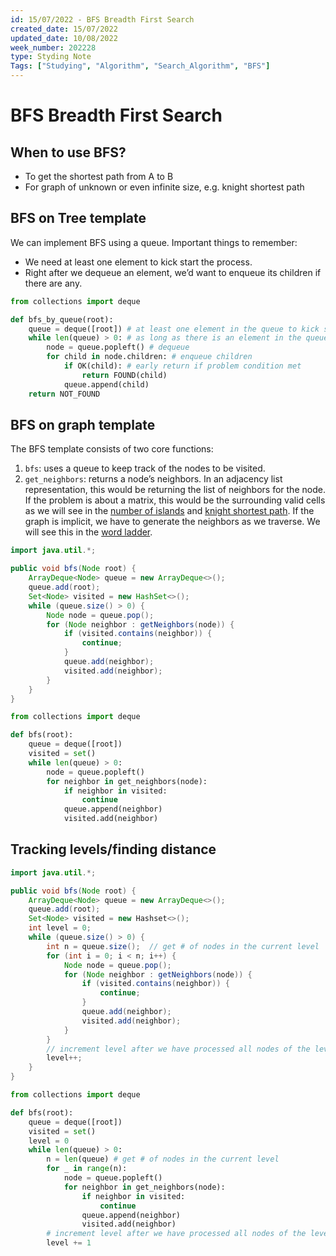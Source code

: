 ```yaml
---
id: 15/07/2022 - BFS Breadth First Search
created_date: 15/07/2022
updated_date: 10/08/2022
week_number: 202228
type: Styding Note
Tags: ["Studying", "Algorithm", "Search_Algorithm", "BFS"]
---
```


# BFS Breadth First Search

## **When to use BFS?**

- To get the shortest path from A to B
- For graph of unknown or even infinite size, e.g. knight shortest path

## **BFS on Tree template**

We can implement BFS using a queue. Important things to remember:

- We need at least one element to kick start the process.
- Right after we dequeue an element, we’d want to enqueue its children if there are any.

```python
from collections import deque

def bfs_by_queue(root):
    queue = deque([root]) # at least one element in the queue to kick start bfs
    while len(queue) > 0: # as long as there is an element in the queue
        node = queue.popleft() # dequeue
        for child in node.children: # enqueue children
            if OK(child): # early return if problem condition met
                return FOUND(child)
            queue.append(child)
    return NOT_FOUND
```

## **BFS on graph template**

The BFS template consists of two core functions:

1. `bfs`: uses a queue to keep track of the nodes to be visited.
2. `get_neighbors`: returns a node’s neighbors. In an adjacency list representation, this would be returning the list of neighbors for the node. If the problem is about a matrix, this would be the surrounding valid cells as we will see in the [number of islands](https://www.educative.io/collection/page/5187571686572032/5949303171317760/5701561555615744) and [knight shortest path](https://www.educative.io/collection/page/5187571686572032/5949303171317760/6054014759206912). If the graph is implicit, we have to generate the neighbors as we traverse. We will see this in the [word ladder](https://www.educative.io/collection/page/5187571686572032/5949303171317760/6185495083089920).

```java
import java.util.*;

public void bfs(Node root) {
    ArrayDeque<Node> queue = new ArrayDeque<>();
    queue.add(root);
    Set<Node> visited = new HashSet<>();
    while (queue.size() > 0) {
        Node node = queue.pop();
        for (Node neighbor : getNeighbors(node)) {
            if (visited.contains(neighbor)) {
                continue;
            }
            queue.add(neighbor);
            visited.add(neighbor);
        }
    }
}
```

```python
from collections import deque

def bfs(root):
    queue = deque([root])
    visited = set()
    while len(queue) > 0:
        node = queue.popleft()
        for neighbor in get_neighbors(node):
            if neighbor in visited:
                continue
            queue.append(neighbor)
            visited.add(neighbor)
```

## **Tracking levels/finding distance**

```java
import java.util.*;

public void bfs(Node root) {
    ArrayDeque<Node> queue = new ArrayDeque<>();
    queue.add(root);
    Set<Node> visited = new Hashset<>();
    int level = 0;
    while (queue.size() > 0) {
        int n = queue.size();  // get # of nodes in the current level
        for (int i = 0; i < n; i++) {
            Node node = queue.pop();
            for (Node neighbor : getNeighbors(node)) {
                if (visited.contains(neighbor)) {
                    continue;
                }
                queue.add(neighbor);
                visited.add(neighbor);
            }
        }
        // increment level after we have processed all nodes of the level
        level++;
    }
}
```

```python
from collections import deque

def bfs(root):
    queue = deque([root])
    visited = set()
    level = 0
    while len(queue) > 0:
        n = len(queue) # get # of nodes in the current level
        for _ in range(n):
            node = queue.popleft()
            for neighbor in get_neighbors(node):
                if neighbor in visited:
                    continue
                queue.append(neighbor)
                visited.add(neighbor)
        # increment level after we have processed all nodes of the level
        level += 1
```
